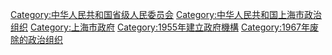 {{Catmore}}

[[Category:中华人民共和国省级人民委员会|Category:中华人民共和国省级人民委员会]]
[[Category:中华人民共和国上海市政治组织|Category:中华人民共和国上海市政治组织]]
[[Category:上海市政府|Category:上海市政府]]
[[Category:1955年建立政府機構|Category:1955年建立政府機構]]
[[Category:1967年废除的政治组织|Category:1967年废除的政治组织]]